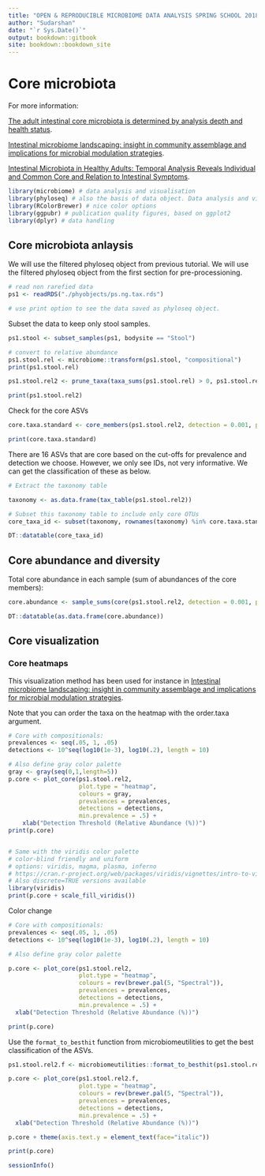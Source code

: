 ---
title: "OPEN & REPRODUCIBLE MICROBIOME DATA ANALYSIS SPRING SCHOOL 2018"
author: "Sudarshan"
date: "`r Sys.Date()`"
output: bookdown::gitbook
site: bookdown::bookdown_site
---

# Core microbiota  

For more information:

[The adult intestinal core microbiota is determined by analysis depth and health status](https://www.sciencedirect.com/science/article/pii/S1198743X14609629?via%3Dihub).  

[Intestinal microbiome landscaping: insight in community assemblage and implications for microbial modulation strategies](https://academic.oup.com/femsre/article/41/2/182/2979411).  

[Intestinal Microbiota in Healthy Adults: Temporal Analysis Reveals Individual and Common Core and Relation to Intestinal Symptoms](http://journals.plos.org/plosone/article?id=10.1371/journal.pone.0023035).  

```{r, warning=FALSE, message=FALSE}

library(microbiome) # data analysis and visualisation
library(phyloseq) # also the basis of data object. Data analysis and visualisation
library(RColorBrewer) # nice color options
library(ggpubr) # publication quality figures, based on ggplot2
library(dplyr) # data handling  

```

## Core microbiota anlaysis   

We will use the filtered phyloseq object from previous tutorial. We will use the filtered phyloseq object from the first section for pre-processioning.

```{r}

# read non rarefied data
ps1 <- readRDS("./phyobjects/ps.ng.tax.rds")

# use print option to see the data saved as phyloseq object.

```

Subset the data to keep only stool samples.  

```{r}

ps1.stool <- subset_samples(ps1, bodysite == "Stool")

# convert to relative abundance  
ps1.stool.rel <- microbiome::transform(ps1.stool, "compositional")
print(ps1.stool.rel)

ps1.stool.rel2 <- prune_taxa(taxa_sums(ps1.stool.rel) > 0, ps1.stool.rel)

print(ps1.stool.rel2)

```

Check for the core ASVs  

```{r}

core.taxa.standard <- core_members(ps1.stool.rel2, detection = 0.001, prevalence = 50/100)

print(core.taxa.standard)

```

There are 16 ASVs that are core based on the cut-offs for prevalence and detection we choose. However, we only see IDs, not very informative. We can get the classification of these as below.    

```{r}

# Extract the taxonomy table

taxonomy <- as.data.frame(tax_table(ps1.stool.rel2))

# Subset this taxonomy table to include only core OTUs  
core_taxa_id <- subset(taxonomy, rownames(taxonomy) %in% core.taxa.standard)

DT::datatable(core_taxa_id)

```


## Core abundance and diversity  
Total core abundance in each sample (sum of abundances of the core members):

```{r}

core.abundance <- sample_sums(core(ps1.stool.rel2, detection = 0.001, prevalence = 50/100))

DT::datatable(as.data.frame(core.abundance))

```


## Core visualization  

### Core heatmaps  

This visualization method has been used for instance in [Intestinal microbiome landscaping: insight in community assemblage and implications for microbial modulation strategies](https://academic.oup.com/femsre/article/41/2/182/2979411).  

Note that you can order the taxa on the heatmap with the order.taxa argument.

```{r}

# Core with compositionals:
prevalences <- seq(.05, 1, .05)
detections <- 10^seq(log10(1e-3), log10(.2), length = 10)

# Also define gray color palette
gray <- gray(seq(0,1,length=5))
p.core <- plot_core(ps1.stool.rel2, 
                    plot.type = "heatmap", 
                    colours = gray,
                    prevalences = prevalences, 
                    detections = detections, 
                    min.prevalence = .5) +
    xlab("Detection Threshold (Relative Abundance (%))")
print(p.core)    


# Same with the viridis color palette
# color-blind friendly and uniform
# options: viridis, magma, plasma, inferno
# https://cran.r-project.org/web/packages/viridis/vignettes/intro-to-viridis.html
# Also discrete=TRUE versions available
library(viridis)
print(p.core + scale_fill_viridis())

```

Color change 

```{r}

# Core with compositionals:
prevalences <- seq(.05, 1, .05)
detections <- 10^seq(log10(1e-3), log10(.2), length = 10)

# Also define gray color palette

p.core <- plot_core(ps1.stool.rel2, 
                    plot.type = "heatmap", 
                    colours = rev(brewer.pal(5, "Spectral")),
                    prevalences = prevalences, 
                    detections = detections, 
                    min.prevalence = .5) + 
  xlab("Detection Threshold (Relative Abundance (%))")

print(p.core) 

```

Use the `format_to_besthit` function from microbiomeutilities to get the best classification of the ASVs.  

```{r}

ps1.stool.rel2.f <- microbiomeutilities::format_to_besthit(ps1.stool.rel2)

p.core <- plot_core(ps1.stool.rel2.f, 
                    plot.type = "heatmap", 
                    colours = rev(brewer.pal(5, "Spectral")),
                    prevalences = prevalences, 
                    detections = detections, 
                    min.prevalence = .5) + 
  xlab("Detection Threshold (Relative Abundance (%))")

p.core + theme(axis.text.y = element_text(face="italic"))

print(p.core)

```


```{r}

sessionInfo()

```



